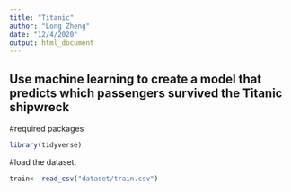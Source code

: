 ```yaml
---
title: "Titanic"
author: "Long Zheng"
date: "12/4/2020"
output: html_document
---
```


## __Use machine learning to create a model that predicts which passengers survived the Titanic shipwreck__


#required packages
```r
library(tidyverse)
```

#load the dataset.
```r
train<- read_csv("dataset/train.csv")
```

